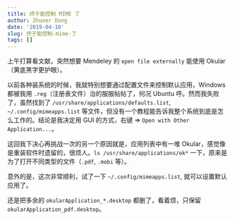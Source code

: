 ```yaml
---
title: 终于能控制 MIME 了
author: Zhuoer Dong
date: '2019-04-10'
slug: 终于能控制-mime-了
tags: []
---
```


上午打算看文献，突然想要 Mendeley 的 `open file externally` 能使用 Okular（黄底黑字更护眼）。

以前各种装系统的时候，我就特别想要通过配置文件来控制默认应用，Windows 都被我用 `.reg`（注册表文件）治的服服帖帖了，何况 Ubuntu 呼。然而我失败了，虽然找到了 `/usr/share/applications/defaults.list`, `~/.config/mimeapps.list` 等文件，但没有一个教程能告诉我整个系统到底是怎么工作的。结论是我决定用 GUI 的方式，右键 => `Open with Other Application...`。

这回我下决心再挑战一次的另一个原因就是，应用列表中有一堆 Okular，感觉像是重装软件时遗留的，很烦人。`ls /usr/share/applications/ok*` 一下，原来是为了打开不同类型的文件（`.pdf`, `.mobi` 等）。

意外的是，这次非常顺利，试了一下 `~/.config/mimeapps.list`, 就可以设置默认应用了。

还是把多余的 `okularApplication_*.desktop` 都删了，看着烦，只保留 `okularApplication_pdf.desktop`。

